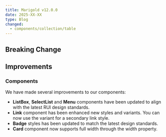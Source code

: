 ```yaml
---
title: Marigold v12.0.0
date: 2025-XX-XX
type: Blog
changed:
  - components/collection/table
---
```


## Breaking Change

## Improvements

### Components

We have made several improvements to our components:

- **ListBox**, **SelectList** and **Menu** components have been updated to align with the latest RUI design standards.
- **Link** component has been enhanced new styles and variants. You can now use the variant for a secondary link style.
- **Badge** styles has been updated to match the latest design standards.
- **Card** component now supports full width through the width property.
